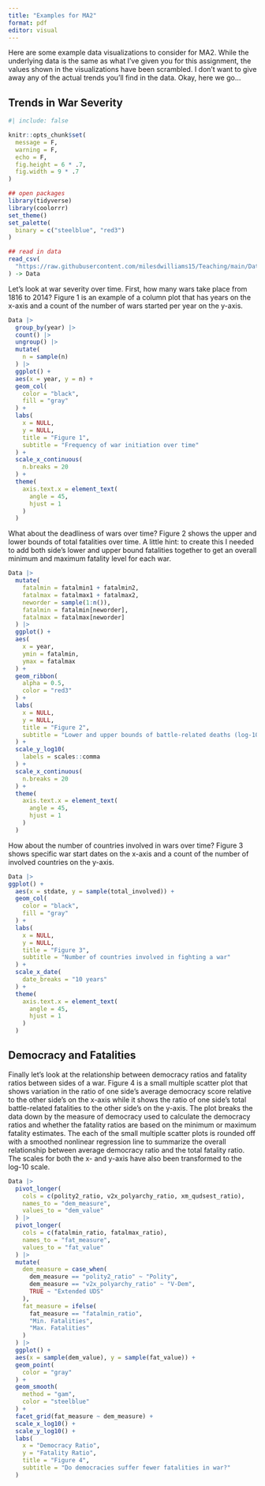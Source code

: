 ```yaml
---
title: "Examples for MA2"
format: pdf
editor: visual
---
```


Here are some example data visualizations to consider for MA2. While the underlying data is the same as what I've given you for this assignment, the values shown in the visualizations have been scrambled. I don't want to give away any of the actual trends you'll find in the data. Okay, here we go...

## Trends in War Severity

```r
#| include: false

knitr::opts_chunk$set(
  message = F,
  warning = F,
  echo = F,
  fig.height = 6 * .7,
  fig.width = 9 * .7
)

## open packages
library(tidyverse)
library(coolorrr)
set_theme()
set_palette(
  binary = c("steelblue", "red3")
)

## read in data
read_csv(
  "https://raw.githubusercontent.com/milesdwilliams15/Teaching/main/Datasets/Data/mic_data_only_wars.csv"
) -> Data
```

Let's look at war severity over time. First, how many wars take place from 1816 to 2014? Figure 1 is an example of a column plot that has years on the x-axis and a count of the number of wars started per year on the y-axis.

```r
Data |>
  group_by(year) |>
  count() |>
  ungroup() |>
  mutate(
    n = sample(n)
  ) |>
  ggplot() +
  aes(x = year, y = n) +
  geom_col(
    color = "black",
    fill = "gray"
  ) +
  labs(
    x = NULL,
    y = NULL,
    title = "Figure 1",
    subtitle = "Frequency of war initiation over time"
  ) +
  scale_x_continuous(
    n.breaks = 20
  ) +
  theme(
    axis.text.x = element_text(
      angle = 45,
      hjust = 1
    )
  )
```

What about the deadliness of wars over time? Figure 2 shows the upper and lower bounds of total fatalities over time. A little hint: to create this I needed to add both side's lower and upper bound fatalities together to get an overall minimum and maximum fatality level for each war.

```r
Data |>
  mutate(
    fatalmin = fatalmin1 + fatalmin2,
    fatalmax = fatalmax1 + fatalmax2,
    neworder = sample(1:n()),
    fatalmin = fatalmin[neworder],
    fatalmax = fatalmax[neworder]
  ) |>
  ggplot() +
  aes(
    x = year,
    ymin = fatalmin,
    ymax = fatalmax
  ) +
  geom_ribbon(
    alpha = 0.5,
    color = "red3"
  ) +
  labs(
    x = NULL,
    y = NULL,
    title = "Figure 2",
    subtitle = "Lower and upper bounds of battle-related deaths (log-10 scale)"
  ) +
  scale_y_log10(
    labels = scales::comma
  ) +
  scale_x_continuous(
    n.breaks = 20
  ) +
  theme(
    axis.text.x = element_text(
      angle = 45,
      hjust = 1
    )
  )
```

How about the number of countries involved in wars over time? Figure 3 shows specific war start dates on the x-axis and a count of the number of involved countries on the y-axis.

```r
Data |>
ggplot() +
  aes(x = stdate, y = sample(total_involved)) +
  geom_col(
    color = "black",
    fill = "gray"
  ) +
  labs(
    x = NULL,
    y = NULL,
    title = "Figure 3",
    subtitle = "Number of countries involved in fighting a war"
  ) +
  scale_x_date(
    date_breaks = "10 years"
  ) +
  theme(
    axis.text.x = element_text(
      angle = 45,
      hjust = 1
    )
  )
```

## Democracy and Fatalities

Finally let's look at the relationship between democracy ratios and fatality ratios between sides of a war. Figure 4 is a small multiple scatter plot that shows variation in the ratio of one side's average democracy score relative to the other side's on the x-axis while it shows the ratio of one side's total battle-related fatalities to the other side's on the y-axis. The plot breaks the data down by the measure of democracy used to calculate the democracy ratios and whether the fatality ratios are based on the minimum or maximum fatality estimates. The each of the small multiple scatter plots is rounded off with a smoothed nonlinear regression line to summarize the overall relationship between average democracy ratio and the total fatality ratio. The scales for both the x- and y-axis have also been transformed to the log-10 scale.

```r
Data |>
  pivot_longer(
    cols = c(polity2_ratio, v2x_polyarchy_ratio, xm_qudsest_ratio),
    names_to = "dem_measure",
    values_to = "dem_value"
  ) |>
  pivot_longer(
    cols = c(fatalmin_ratio, fatalmax_ratio),
    names_to = "fat_measure",
    values_to = "fat_value"
  ) |>
  mutate(
    dem_measure = case_when(
      dem_measure == "polity2_ratio" ~ "Polity",
      dem_measure == "v2x_polyarchy_ratio" ~ "V-Dem",
      TRUE ~ "Extended UDS"
    ),
    fat_measure = ifelse(
      fat_measure == "fatalmin_ratio",
      "Min. Fatalities",
      "Max. Fatalities"
    )
  ) |>
  ggplot() +
  aes(x = sample(dem_value), y = sample(fat_value)) +
  geom_point(
    color = "gray"
  ) +
  geom_smooth(
    method = "gam",
    color = "steelblue"
  ) +
  facet_grid(fat_measure ~ dem_measure) +
  scale_x_log10() +
  scale_y_log10() + 
  labs(
    x = "Democracy Ratio",
    y = "Fatality Ratio",
    title = "Figure 4",
    subtitle = "Do democracies suffer fewer fatalities in war?"
  ) 
```
